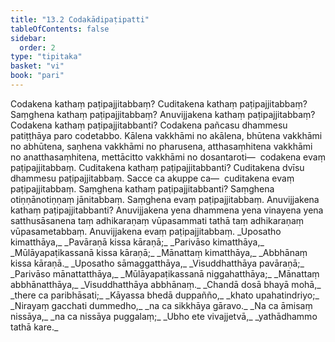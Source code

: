 ```yaml
---
title: "13.2 Codakādipaṭipatti"
tableOfContents: false
sidebar:
  order: 2
type: "tipitaka"
basket: "vi"
book: "pari"
---
```



<DynamicBreadcrumb />

<Division number="363" book="pari">

<Paragraph number="1798" book="pari">
Codakena kathaṃ paṭipajjitabbaṃ? Cuditakena kathaṃ paṭipajjitabbaṃ? Saṃghena kathaṃ paṭipajjitabbaṃ? Anuvijjakena kathaṃ paṭipajjitabbaṃ? Codakena kathaṃ paṭipajjitabbanti? Codakena pañcasu dhammesu patiṭṭhāya paro codetabbo. Kālena vakkhāmi no akālena, bhūtena vakkhāmi no abhūtena, saṇhena vakkhāmi no pharusena, atthasaṃhitena vakkhāmi no anatthasaṃhitena, mettācitto vakkhāmi no dosantaroti—  codakena evaṃ paṭipajjitabbaṃ. Cuditakena kathaṃ paṭipajjitabbanti? Cuditakena dvīsu dhammesu paṭipajjitabbaṃ. Sacce ca akuppe ca—  cuditakena evaṃ paṭipajjitabbaṃ. Saṃghena kathaṃ paṭipajjitabbanti? Saṃghena otiṇṇānotiṇṇaṃ jānitabbaṃ. Saṃghena evaṃ paṭipajjitabbaṃ. Anuvijjakena kathaṃ paṭipajjitabbanti? Anuvijjakena yena dhammena yena vinayena yena satthusāsanena taṃ adhikaraṇaṃ vūpasammati tathā taṃ adhikaraṇaṃ vūpasametabbaṃ. Anuvijjakena evaṃ paṭipajjitabbaṃ.
</Paragraph>

</Division>
<Division number="364" book="pari">

<Paragraph number="1799" type="verses" book="pari">
_Uposatho kimatthāya,_  
_Pavāraṇā kissa kāraṇā;_  
_Parivāso kimatthāya,_  
_Mūlāyapaṭikassanā kissa kāraṇā;_  
_Mānattaṃ kimatthāya,_  
_Abbhānaṃ kissa kāraṇā._  

</Paragraph>

<Paragraph number="1800" type="verses" book="pari">
_Uposatho sāmaggatthāya,_  
_Visuddhatthāya pavāraṇā;_  
_Parivāso mānattatthāya,_  
_Mūlāyapaṭikassanā niggahatthāya;_  
_Mānattaṃ abbhānatthāya,_  
_Visuddhatthāya abbhānaṃ._  

</Paragraph>

<Paragraph number="1801" type="verses" book="pari">
_Chandā dosā bhayā mohā,_  
_there ca paribhāsati;_  
_Kāyassa bhedā duppañño,_  
_khato upahatindriyo;_  
_Nirayaṃ gacchati dummedho,_  
_na ca sikkhāya gāravo._  

</Paragraph>

<Paragraph number="1802" type="verses" book="pari">
_Na ca āmisaṃ nissāya,_  
_na ca nissāya puggalaṃ;_  
_Ubho ete vivajjetvā,_  
_yathādhammo tathā kare._
</Paragraph>
</Division>